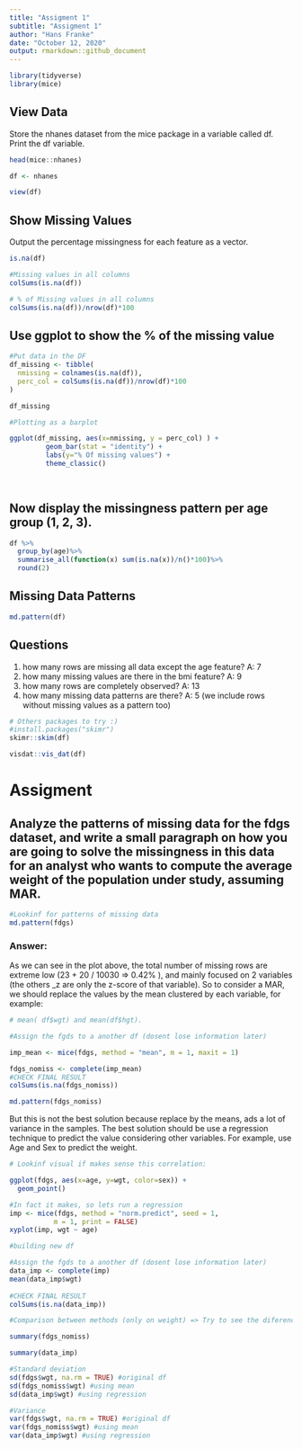 ```yaml
---
title: "Assigment 1"
subtitle: "Assigment 1"
author: "Hans Franke"
date: "October 12, 2020"
output: rmarkdown::github_document
---
```


```r
library(tidyverse)
library(mice)
```


## View Data

Store the nhanes dataset from the mice package in a variable called df. Print the df variable.

```r
head(mice::nhanes)

df <- nhanes

view(df)
```

## Show Missing Values
Output the percentage missingness for each feature as a vector.

```r
is.na(df)
```


```r
#Missing values in all columns
colSums(is.na(df))
```

```r
# % of Missing values in all columns
colSums(is.na(df))/nrow(df)*100
```
## Use ggplot to show the % of the missing value

```r
#Put data in the DF
df_missing <- tibble(
  nmissing = colnames(is.na(df)),
  perc_col = colSums(is.na(df))/nrow(df)*100
)

df_missing
```

```r
#Plotting as a barplot

ggplot(df_missing, aes(x=nmissing, y = perc_col) ) +
         geom_bar(stat = "identity") +
         labs(y="% Of missing values") + 
         theme_classic()  
      
   

```

## Now display the missingness pattern per age group (1, 2, 3).

```r
df %>%
  group_by(age)%>%
  summarise_all(function(x) sum(is.na(x))/n()*100)%>%
  round(2)
```


## Missing Data Patterns
```r
md.pattern(df)
```
## Questions
1. how many rows are missing all data except the age feature? A: 7
2. how many missing values are there in the bmi feature? A: 9
3. how many rows are completely observed? A: 13
4. how many missing data patterns are there? A: 5 (we include rows without missing values as a pattern too)

```r
# Others packages to try :)
#install.packages("skimr")
skimr::skim(df)
```

```r
visdat::vis_dat(df)
```

# Assigment

## Analyze the patterns of missing data for the fdgs dataset, and write a small paragraph on how you are going to solve the missingness in this data for an analyst who wants to compute the average weight of the population under study, assuming MAR.

```r
#Lookinf for patterns of missing data
md.pattern(fdgs)
```

### Answer:

As we can see in the plot above, the total number of missing rows are extreme low (23 + 20 / 10030 => 0.42% ), and mainly focused on 2 variables (the others _z are only the z-score of that variable). So to consider a MAR, we should replace the values by the mean clustered by each variable, for example:
```r
# mean( df$wgt) and mean(df$hgt).

#Assign the fgds to a another df (dosent lose information later)

imp_mean <- mice(fdgs, method = "mean", m = 1, maxit = 1)

fdgs_nomiss <- complete(imp_mean)
#CHECK FINAL RESULT
colSums(is.na(fdgs_nomiss))
```

```r
md.pattern(fdgs_nomiss)
```

But this is not the best solution because replace by the means, ads a lot of variance in the samples. The best solution should be use a regression technique to predict the value considering other variables. For example, use Age and Sex to predict the weight.

```r
# Lookinf visual if makes sense this correlation:

ggplot(fdgs, aes(x=age, y=wgt, color=sex)) +
  geom_point()
```
```r
#In fact it makes, so lets run a regression
imp <- mice(fdgs, method = "norm.predict", seed = 1,
           m = 1, print = FALSE)
xyplot(imp, wgt ~ age)
```
```r
#building new df

#Assign the fgds to a another df (dosent lose information later)
data_imp <- complete(imp)
mean(data_imp$wgt)
  
#CHECK FINAL RESULT
colSums(is.na(data_imp))
```

```r
#Comparison between methods (only on weight) => Try to see the diference in the mean( 0.380 vs 0.385)

summary(fdgs_nomiss)
```

```r
summary(data_imp)
```

```r
#Standard deviation
sd(fdgs$wgt, na.rm = TRUE) #original df
sd(fdgs_nomiss$wgt) #using mean
sd(data_imp$wgt) #using regression
```

```r
#Variance
var(fdgs$wgt, na.rm = TRUE) #original df
var(fdgs_nomiss$wgt) #using mean
var(data_imp$wgt) #using regression
```

